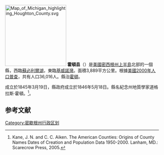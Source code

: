 {{noteTA
|T=zh-hans:霍顿县 (密歇根州);zh-hk:霍頓縣 (密歇根州);zh-tw:霍頓郡 (密西根州);
|1=zh-hans:县;zh-hk:縣;zh-tw:郡;
}}
[[File:Map_of_Michigan_highlighting_Houghton_County.svg|200px]]
'''霍頓县'''（{{lang-en|Houghton County}}）是[[美國|美國]][[密西根州|密西根州]][[上半島|上半島]]北部的一個縣，西臨[[蘇必利爾湖|蘇必利爾湖]]，東臨[[基威諾灣|基威諾灣]]。面積3,889平方公里。根據[[美國2000年人口普查|美國2000年人口普查]]，共有人口36,016人。縣治[[霍頓_(密西根州)|霍頓]]。

成立於1845年3月19日，縣政府成立於1846年5月18日。縣名紀念州地質學家道格拉斯·霍頓。<ref>Kane, J. N. and C. C. Aiken. The American Counties: Origins of County Names Dates of Creation and Population Data 1950-2000. Lanham, MD.: Scarecrow Press, 2005.</ref>。

==参考文献==
<div class="references-small">
<references />
</div>

{{Michigan}}
{{Michigan-stub}}
{{DEFAULTSORT:Houghton County, Michigan}}
 
[[Category:密歇根州行政区划|Category:密歇根州行政区划]]